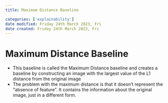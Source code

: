 ```yaml
---
title: Maximum Distance Baseline

categories: ['explainability']
date modified: Friday 24th March 2023, Fri
date created: Friday 24th March 2023, Fri
---
```


# Maximum Distance Baseline


- This baseline is called the Maximum Distance baseline and creates a baseline by constructing an image with the largest value of the L1 distance from the original image
- The problem with the maximum distance is that it doesn’t represent the “absence of feature”. It contains the information about the original image, just in a different form.



